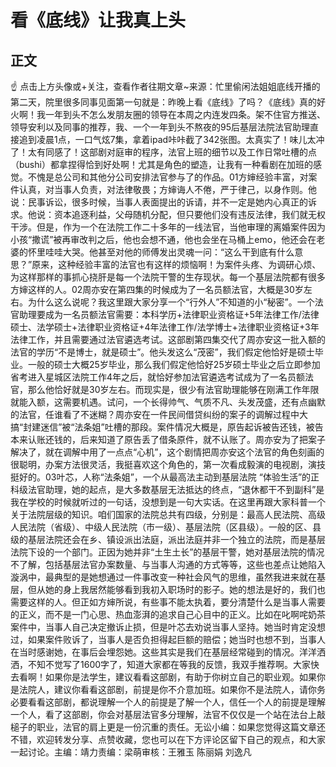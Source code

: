 # 看《底线》让我真上头
## 正文
☝ 点击上方头像或+关注，查看作者往期文章~来源：忙里偷闲法姐姐底线开播的第二天，院里很多同事见面第一句就是：昨晚上看《底线》了吗？《底线》真的好火啊！我一年到头不怎么发朋友圈的领导在本周之内连发四条。架不住官方推送、领导安利以及同事的推荐，我、一个一年到头不熬夜的95后基层法院法官助理直接追到凌晨1点，一口气炫7集，拿着ipad咔咔截了342张图。太真实了！味儿太冲了！太有同感了！这部剧对庭审的程序，法官上班的细节以及工作日常吐槽的点（bushi）都拿捏得恰到好处啊！尤其是角色的塑造，让我有一种看剧在加班的感觉。不愧是总公司和其他分公司安排法官参与了的作品。01方婶经验丰富，对案件认真，对当事人负责，对法律敬畏；方婶诲人不倦，严于律己，以身作则。他说：民事诉讼，很多时候，当事人表面提出的诉请，并不一定是她内心真正的诉求。他说：资本追逐利益，父母随机分配，但只要他们没有违反法律，我们就无权干涉。但是，作为一个在法院工作二十多年的一线法官，当他审理的离婚案件因为小孩“撒谎”被再审改判之后，他也会想不通，他也会坐在马桶上emo，他还会在老婆的怀里哇哇大哭。他甚至对他的师傅发出灵魂一问：“这么干到底有什么意思？”原来，这种经验丰富的法官也有这样的烦恼啊！为案件头疼、为调研心烦、为这样那样的事抓心挠肝是每一个法院干警的生存现状。每一个基层法院都有很多方婶这样的人。02周亦安在第四集的时候成为了一名员额法官，大概是30岁左右。为什么这么说呢？我这里跟大家分享一个“行外人”不知道的小“秘密”。一个法官助理要成为一名员额法官需要：本科学历+法律职业资格证+5年法律工作/法律硕士、法学硕士+法律职业资格证+4年法律工作/法学博士+法律职业资格证+3年法律工作，并且需要通过法官遴选考试。这部剧第四集交代了周亦安这一批入额的法官的学历“不是博士，就是硕士”。他头发这么“茂密”，我们假定他恰好是硕士毕业。一般的硕士大概25岁毕业，那么我们假定他恰好25岁硕士毕业之后立即参加省考进入星城区法院工作4年之后，就恰好参加法官遴选考试成为了一名员额法官，那么他恰好就是30岁左右。而现实是，很少有法官助理能够在刚满工作年限就能入额，这需要机遇。试问，一个长得帅气、气质不凡、头发茂盛，还有点幽默的法官，任谁看了不迷糊？周亦安在一件民间借贷纠纷的案子的调解过程中大搞“封建迷信”被“法条姐”吐槽的那段。案件情况大概是，原告起诉被告还钱，被告本来认账还钱的，后来知道了原告丢了借条原件，就不认账了。周亦安为了把案子解决了，就在调解中用了一点点“心机”，这个剧情把周亦安这个法官的角色刻画的很聪明，办案方法很灵活，我挺喜欢这个角色的，第一次看成毅演的电视剧，演技挺好的。03叶芯，人称“法条姐”，一个从最高法主动到基层法院 “体验生活”的正科级法官助理，她的起点，是大多数基层无法抵达的终点，“退休都干不到副科”是我在学校的时候就听过的一句话，没想到是一句大实话。在这里再跟大家科普一个关于法院层级的知识。咱们国家的法院总共有四级，分别是：最高人民法院、高级人民法院（省级）、中级人民法院（市一级）、基层法院（区县级）。一般的区、县级的基层法院还会在乡、镇设派出法庭，派出法庭并非一个独立的法院，而是基层法院下设的一个部门。正因为她并非“土生土长”的基层干警，她对基层法院的情况不了解，包括基层法官办案数量、与当事人沟通的方式等等，这些也差点让她陷入漩涡中，最典型的是她想通过一件事改变一种社会风气的思维，虽然我进来就在基层，但从她的身上我居然能够看到我初入职场时的影子。她的想法是好的，我们也需要这样的人。但正如方婶所说，有些事不能太执着，要分清楚什么是当事人需要的正义，而不是一门心思、热血澎湃的追求自己心目中的正义。比如在叱啊咤奶茶案件中，当事人自己决定撤诉止损，但是叶芯去劝说当事人坚持。她当时肯定没想过，如果案件败诉了，当事人是否负担得起巨额的赔偿；她当时也想不到，当事人在当时感谢她，在事后会埋怨她。这些其实是我们在基层经常碰到的情况。洋洋洒洒，不知不觉写了1600字了，知道大家都在等我的反馈，我双手推荐啊。大家快去看啊！如果你是法学生，建议看看这部剧，有助于你树立自己的职业观。如果你是法院人，建议你看看这部剧，前提是你不介意加班。如果你不是法院人，请你务必要看看这部剧，都说理解一个人的前提是了解一个人，信任一个人的前提是理解一个人，看了这部剧，你会对基层法官多分理解，法官不仅仅是一个站在法台上敲槌子的职业，法官的肩上更是一份沉重的责任。无讼小编：如果您觉得这篇文章还不错，欢迎转发分享、点赞收藏，您也可以在下方评论区留下自己的观点，和大家一起讨论。主编：靖力责编：梁萌审核：王雅玉 陈丽娟 刘逸凡